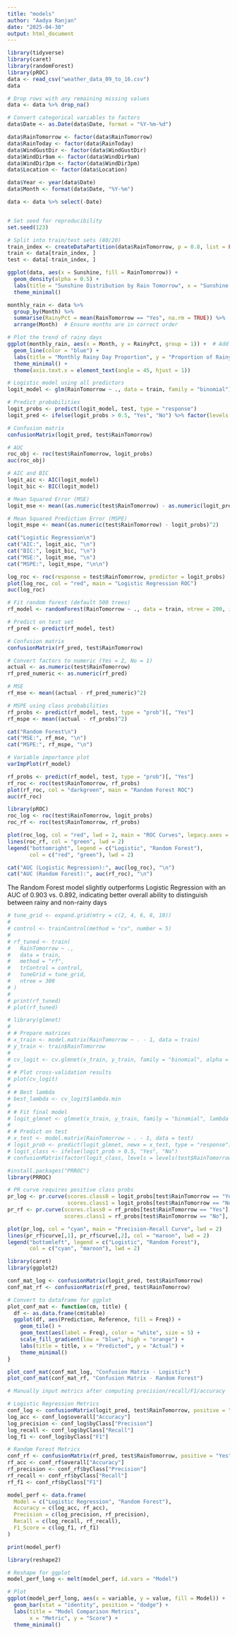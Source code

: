 ```yaml
---
title: "models"
author: "Aadya Ranjan"
date: "2025-04-30"
output: html_document
---
```

```r
library(tidyverse)
library(caret)
library(randomForest)
library(pROC)
data <- read_csv("weather_data_09_to_16.csv")
data
```


```r
# Drop rows with any remaining missing values
data <- data %>% drop_na()

# Convert categorical variables to factors
data$Date <- as.Date(data$Date, format = "%Y-%m-%d")

data$RainTomorrow <- factor(data$RainTomorrow)
data$RainToday <- factor(data$RainToday)
data$WindGustDir <- factor(data$WindGustDir)
data$WindDir9am <- factor(data$WindDir9am)
data$WindDir3pm <- factor(data$WindDir3pm)
data$Location <- factor(data$Location)

data$Year <- year(data$Date)
data$Month <- format(data$Date, "%Y-%m")

data <- data %>% select(-Date)


# Set seed for reproducibility
set.seed(123)

# Split into train/test sets (80/20)
train_index <- createDataPartition(data$RainTomorrow, p = 0.8, list = FALSE)
train <- data[train_index, ]
test <- data[-train_index, ]

```



```r
ggplot(data, aes(x = Sunshine, fill = RainTomorrow)) +
  geom_density(alpha = 0.5) +
  labs(title = "Sunshine Distribution by Rain Tomorrow", x = "Sunshine (hrs)") +
  theme_minimal()

```
```r
monthly_rain <- data %>%
  group_by(Month) %>%
  summarise(RainyPct = mean(RainTomorrow == "Yes", na.rm = TRUE)) %>%
  arrange(Month)  # Ensure months are in correct order

# Plot the trend of rainy days
ggplot(monthly_rain, aes(x = Month, y = RainyPct, group = 1)) +  # Add group aesthetic
  geom_line(color = "blue") +
  labs(title = "Monthly Rainy Day Proportion", y = "Proportion of Rainy Days", x = "Month") +
  theme_minimal() +
  theme(axis.text.x = element_text(angle = 45, hjust = 1))

```


```r
# Logistic model using all predictors
logit_model <- glm(RainTomorrow ~ ., data = train, family = "binomial")

# Predict probabilities
logit_probs <- predict(logit_model, test, type = "response")
logit_pred <- ifelse(logit_probs > 0.5, "Yes", "No") %>% factor(levels = c("No", "Yes"))

# Confusion matrix
confusionMatrix(logit_pred, test$RainTomorrow)

# AUC
roc_obj <- roc(test$RainTomorrow, logit_probs)
auc(roc_obj)


```
```r
# AIC and BIC
logit_aic <- AIC(logit_model)
logit_bic <- BIC(logit_model)

# Mean Squared Error (MSE)
logit_mse <- mean((as.numeric(test$RainTomorrow) - as.numeric(logit_pred))^2)

# Mean Squared Prediction Error (MSPE)
logit_mspe <- mean((as.numeric(test$RainTomorrow) - logit_probs)^2)

cat("Logistic Regression\n")
cat("AIC:", logit_aic, "\n")
cat("BIC:", logit_bic, "\n")
cat("MSE:", logit_mse, "\n")
cat("MSPE:", logit_mspe, "\n\n")

```

```r
log_roc <- roc(response = test$RainTomorrow, predictor = logit_probs)
plot(log_roc, col = "red", main = "Logistic Regression ROC")
auc(log_roc)

```


```r
# Fit random forest (default 500 trees)
rf_model <- randomForest(RainTomorrow ~ ., data = train, ntree = 200, importance = TRUE)

# Predict on test set
rf_pred <- predict(rf_model, test)

# Confusion matrix
confusionMatrix(rf_pred, test$RainTomorrow)
```
```r
# Convert factors to numeric (Yes = 2, No = 1)
actual <- as.numeric(test$RainTomorrow)
rf_pred_numeric <- as.numeric(rf_pred)

# MSE
rf_mse <- mean((actual - rf_pred_numeric)^2)

# MSPE using class probabilities
rf_probs <- predict(rf_model, test, type = "prob")[, "Yes"]
rf_mspe <- mean((actual - rf_probs)^2)

cat("Random Forest\n")
cat("MSE:", rf_mse, "\n")
cat("MSPE:", rf_mspe, "\n")

```


```r
# Variable importance plot
varImpPlot(rf_model)

```

```r

rf_probs <- predict(rf_model, test, type = "prob")[, "Yes"]
rf_roc <- roc(test$RainTomorrow, rf_probs)
plot(rf_roc, col = "darkgreen", main = "Random Forest ROC")
auc(rf_roc)

```
```r
library(pROC)
roc_log <- roc(test$RainTomorrow, logit_probs)
roc_rf <- roc(test$RainTomorrow, rf_probs)

plot(roc_log, col = "red", lwd = 2, main = "ROC Curves", legacy.axes = TRUE)
lines(roc_rf, col = "green", lwd = 2)
legend("bottomright", legend = c("Logistic", "Random Forest"),
       col = c("red", "green"), lwd = 2)


```

```r
cat("AUC (Logistic Regression):", auc(log_roc), "\n")
cat("AUC (Random Forest):", auc(rf_roc), "\n")

```
The Random Forest model slightly outperforms Logistic Regression with an AUC of 0.903 vs. 0.892, indicating better overall ability to distinguish between rainy and non-rainy days


```r
# tune_grid <- expand.grid(mtry = c(2, 4, 6, 8, 10))
# 
# control <- trainControl(method = "cv", number = 5)
# 
# rf_tuned <- train(
#   RainTomorrow ~ ., 
#   data = train, 
#   method = "rf",
#   trControl = control,
#   tuneGrid = tune_grid,
#   ntree = 300
# )
# 
# print(rf_tuned)
# plot(rf_tuned)

```


```r
# library(glmnet)
# 
# # Prepare matrices
# x_train <- model.matrix(RainTomorrow ~ . - 1, data = train)
# y_train <- train$RainTomorrow
# 
# cv_logit <- cv.glmnet(x_train, y_train, family = "binomial", alpha = 0)
# 
# # Plot cross-validation results
# plot(cv_logit)
# 
# # Best lambda
# best_lambda <- cv_logit$lambda.min
# 
# # Fit final model
# logit_glmnet <- glmnet(x_train, y_train, family = "binomial", lambda = best_lambda)
# 
# # Predict on test
# x_test <- model.matrix(RainTomorrow ~ . - 1, data = test)
# logit_prob <- predict(logit_glmnet, newx = x_test, type = "response")
# logit_class <- ifelse(logit_prob > 0.5, "Yes", "No")
# confusionMatrix(factor(logit_class, levels = levels(test$RainTomorrow)), test$RainTomorrow, positive = "Yes")

```

```r
#install.packages("PRROC")
library(PRROC)

# PR curve requires positive class probs
pr_log <- pr.curve(scores.class0 = logit_probs[test$RainTomorrow == "Yes"],
                   scores.class1 = logit_probs[test$RainTomorrow == "No"], curve = TRUE)
pr_rf <- pr.curve(scores.class0 = rf_probs[test$RainTomorrow == "Yes"],
                  scores.class1 = rf_probs[test$RainTomorrow == "No"], curve = TRUE)

plot(pr_log, col = "cyan", main = "Precision-Recall Curve", lwd = 2)
lines(pr_rf$curve[,1], pr_rf$curve[,2], col = "maroon", lwd = 2)
legend("bottomleft", legend = c("Logistic", "Random Forest"),
       col = c("cyan", "maroon"), lwd = 2)

```

```r
library(caret)
library(ggplot2)

conf_mat_log <- confusionMatrix(logit_pred, test$RainTomorrow)
conf_mat_rf <- confusionMatrix(rf_pred, test$RainTomorrow)

# Convert to dataframe for ggplot
plot_conf_mat <- function(cm, title) {
  df <- as.data.frame(cm$table)
  ggplot(df, aes(Prediction, Reference, fill = Freq)) +
    geom_tile() +
    geom_text(aes(label = Freq), color = "white", size = 5) +
    scale_fill_gradient(low = "blue", high = "orange") +
    labs(title = title, x = "Predicted", y = "Actual") +
    theme_minimal()
}

plot_conf_mat(conf_mat_log, "Confusion Matrix - Logistic")
plot_conf_mat(conf_mat_rf, "Confusion Matrix - Random Forest")

```

```r
# Manually input metrics after computing precision/recall/F1/accuracy

# Logistic Regression Metrics
conf_log <- confusionMatrix(logit_pred, test$RainTomorrow, positive = "Yes")
log_acc <- conf_log$overall["Accuracy"]
log_precision <- conf_log$byClass["Precision"]
log_recall <- conf_log$byClass["Recall"]
log_f1 <- conf_log$byClass["F1"]

# Random Forest Metrics
conf_rf <- confusionMatrix(rf_pred, test$RainTomorrow, positive = "Yes")
rf_acc <- conf_rf$overall["Accuracy"]
rf_precision <- conf_rf$byClass["Precision"]
rf_recall <- conf_rf$byClass["Recall"]
rf_f1 <- conf_rf$byClass["F1"]

model_perf <- data.frame(
  Model = c("Logistic Regression", "Random Forest"),
  Accuracy = c(log_acc, rf_acc),
  Precision = c(log_precision, rf_precision),
  Recall = c(log_recall, rf_recall),
  F1_Score = c(log_f1, rf_f1)
)

print(model_perf)
```

```r
library(reshape2)

# Reshape for ggplot
model_perf_long <- melt(model_perf, id.vars = "Model")

# Plot
ggplot(model_perf_long, aes(x = variable, y = value, fill = Model)) +
  geom_bar(stat = "identity", position = "dodge") +
  labs(title = "Model Comparison Metrics",
       x = "Metric", y = "Score") +
  theme_minimal()


```

